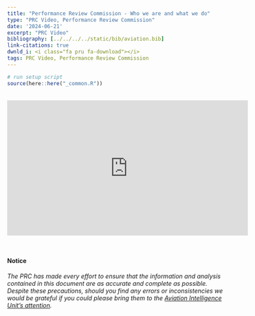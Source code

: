 ```yaml
---
title: "Performance Review Commission - Who we are and what we do"
type: "PRC Video, Performance Review Commission"
date: '2024-06-21'
excerpt: "PRC Video"
bibliography: [../../../../static/bib/aviation.bib]
link-citations: true
dwnld_i: <i class="fa pru fa-download"></i>
tags: PRC Video, Performance Review Commission
---
```

```r
# run setup script
source(here::here("_common.R"))
```
 
<br>
<div class="container">
<div class="row align-items-start">

<iframe width="560" height="315" src="https://www.youtube.com/embed/zLS7bPgazlU?si=qcMHM3MRRBlNdIEV" title="YouTube video player" frameborder="0" allow="accelerometer; autoplay; clipboard-write; encrypted-media; gyroscope; picture-in-picture; web-share" referrerpolicy="strict-origin-when-cross-origin" allowfullscreen></iframe>

</div>
</div>

<br>

#### Notice
*The PRC has made every effort to ensure that the information and analysis contained in this document are as accurate and 
complete as possible. Despite these precautions, should you find any errors or inconsistencies we would be grateful if you 
could please bring them to the [Aviation Intelligence Unit's attention](mailto:PRU-Support@eurocontrol.int).*
